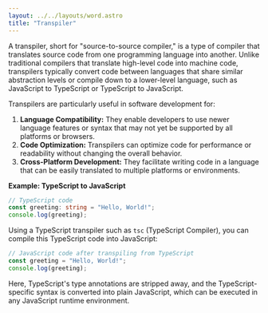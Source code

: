 ```yaml
---
layout: ../../layouts/word.astro
title: "Transpiler"
---
```

A transpiler, short for "source-to-source compiler," is a type of compiler that translates source code from one programming language into another. Unlike traditional compilers that translate high-level code into machine code, transpilers typically convert code between languages that share similar abstraction levels or compile down to a lower-level language, such as JavaScript to TypeScript or TypeScript to JavaScript.

Transpilers are particularly useful in software development for:

1. **Language Compatibility:** They enable developers to use newer language features or syntax that may not yet be supported by all platforms or browsers.
2. **Code Optimization:** Transpilers can optimize code for performance or readability without changing the overall behavior.
3. **Cross-Platform Development:** They facilitate writing code in a language that can be easily translated to multiple platforms or environments.

**Example: TypeScript to JavaScript**

```typescript
// TypeScript code
const greeting: string = "Hello, World!";
console.log(greeting);
```

Using a TypeScript transpiler such as `tsc` (TypeScript Compiler), you can compile this TypeScript code into JavaScript:

```javascript
// JavaScript code after transpiling from TypeScript
const greeting = "Hello, World!";
console.log(greeting);
```

Here, TypeScript's type annotations are stripped away, and the TypeScript-specific syntax is converted into plain JavaScript, which can be executed in any JavaScript runtime environment.